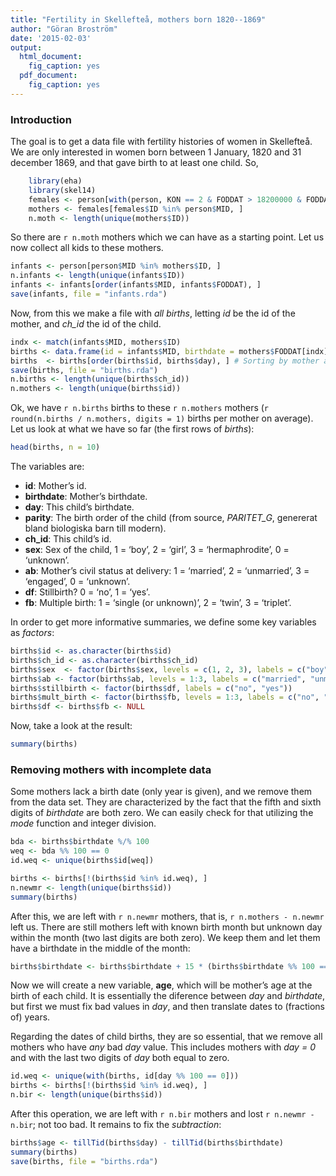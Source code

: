 ```yaml
---
title: "Fertility in Skellefteå, mothers born 1820--1869"
author: "Göran Broström"
date: '2015-02-03'
output:
  html_document:
    fig_caption: yes
  pdf_document:
    fig_caption: yes
---
```


### Introduction

The goal is to get a data file with fertility histories of women in Skellefteå. We are only interested in women born between 1 January, 1820 and 31 december 1869, and that gave birth to at least one child. So,

```r
    library(eha)
    library(skel14)
    females <- person[with(person, KON == 2 & FODDAT > 18200000 & FODDAT < 18700000), ]
    mothers <- females[females$ID %in% person$MID, ]
    n.moth <- length(unique(mothers$ID))
```

So there are `r n.moth` mothers which we can have as a starting point. Let us now collect all kids to these mothers.
```r
infants <- person[person$MID %in% mothers$ID, ]
n.infants <- length(unique(infants$ID))
infants <- infants[order(infants$MID, infants$FODDAT), ]
save(infants, file = "infants.rda")
```

Now, from this we make a file with *all births*, letting *id* be the id of the mother, and *ch_id* the id of the child.

```r
indx <- match(infants$MID, mothers$ID)
births <- data.frame(id = infants$MID, birthdate = mothers$FODDAT[indx], day = infants$FODDAT, parity = infants$PARITET_G, ch_id = infants$ID, sex = infants$KON, ab = infants$AB, df = infants$DF, fb = infants$FB)
births  <- births[order(births$id, births$day), ] # Sorting by mother and birth order within mother
save(births, file = "births.rda")
n.births <- length(unique(births$ch_id))
n.mothers <- length(unique(births$id))
```

Ok, we have `r n.births` births to these `r n.mothers` mothers (`r round(n.births / n.mothers, digits = 1)` births per mother on average). Let us look at what we have so far (the first rows of *births*):

```r
head(births, n = 10)
```

The variables are: 

*  **id**: Mother's id.
*  **birthdate**: Mother's birthdate.
*  **day**: This child's birthdate.
*  **parity**: The birth order of the child (from source, *PARITET_G*, genererat bland biologiska barn till modern).
*  **ch_id**: This child's id.
*  **sex**: Sex of the child, 1 = 'boy', 2 = 'girl', 3 = 'hermaphrodite', 0 = 'unknown'.
*  **ab**: Mother's civil status at delivery: 1 = 'married', 2 = 'unmarried', 3 = 'engaged', 0 = 'unknown'.
*  **df**: Stillbirth? 0 = 'no', 1 = 'yes'.
*  **fb**: Multiple birth: 1 = 'single (or unknown)', 2 = 'twin', 3 = 'triplet'.

In order to get more informative summaries, we define some key variables as *factors*:

```r
births$id <- as.character(births$id)
births$ch_id <- as.character(births$ch_id)
births$sex  <- factor(births$sex, levels = c(1, 2, 3), labels = c("boy", "girl", "hermaphrodite"))
births$ab <- factor(births$ab, levels = 1:3, labels = c("married", "unmarried", "engaged"))
births$stillbirth <- factor(births$df, labels = c("no", "yes"))
births$mult_birth <- factor(births$fb, levels = 1:3, labels = c("no", "twin", "triplet"))
births$df <- births$fb <- NULL
```

Now, take a look at the result:

```r
summary(births)
```

### Removing mothers with incomplete data

Some mothers lack a birth date (only year is given), and we remove them from the data set. They are characterized by the fact that the fifth and sixth digits of *birthdate* are both zero. We can easily check for that utilizing the *mode* function and integer division.

```r
bda <- births$birthdate %/% 100
weq <- bda %% 100 == 0
id.weq <- unique(births$id[weq])

births <- births[!(births$id %in% id.weq), ]
n.newmr <- length(unique(births$id))
summary(births)
```

After this, we are left with `r n.newmr` mothers, that is, `r n.mothers - n.newmr` left us. There are still mothers left with known birth month but unknown day within the month (two last digits are both zero). We keep them and let them have a birthdate in the middle of the month:

```r
births$birthdate <- births$birthdate + 15 * (births$birthdate %% 100 == 0) # TRUE --> 1, FALSE --> 0.
```

Now we will create a new variable, **age**, which will be mother's age at the birth of each child. It is essentially the diference between *day* and *birthdate*, but first we must fix bad values in *day*, and then translate dates to (fractions of) years.

Regarding the dates of child births, they are so essential, that we remove all mothers who have *any* bad *day* value. This includes mothers with *day = 0* and with the last two digits of *day* both equal to zero.

```r
id.weq <- unique(with(births, id[day %% 100 == 0]))
births <- births[!(births$id %in% id.weq), ]
n.bir <- length(unique(births$id))

```

After this operation, we are left with `r n.bir` mothers and lost `r n.newmr - n.bir`; not too bad. It remains to fix the *subtraction*:

```r
births$age <- tillTid(births$day) - tillTid(births$birthdate)
summary(births)
save(births, file = "births.rda")
```
